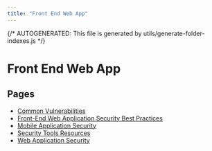```yaml
---
title: "Front End Web App"
---
```


{/* AUTOGENERATED: This file is generated by utils/generate-folder-indexes.js */}

# Front End Web App

## Pages

- [Common Vulnerabilities](/front-end-web-app/common-vulnerabilities)
- [Front-End Web Application Security Best Practices](/front-end-web-app/overview)
- [Mobile Application Security](/front-end-web-app/mobile-application-security)
- [Security Tools Resources](/front-end-web-app/security-tools-resources)
- [Web Application Security](/front-end-web-app/web-application-security)
